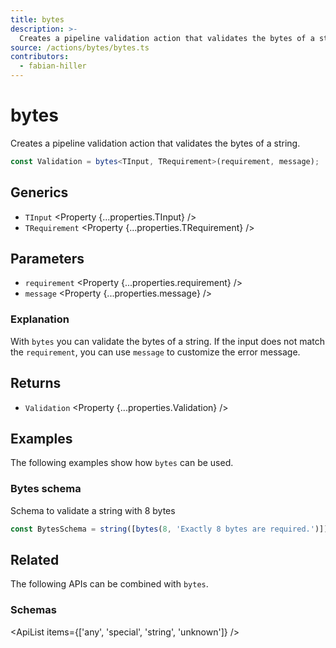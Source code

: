 ```yaml
---
title: bytes
description: >-
  Creates a pipeline validation action that validates the bytes of a string.
source: /actions/bytes/bytes.ts
contributors:
  - fabian-hiller
---
```



# bytes

Creates a pipeline validation action that validates the bytes of a string.

```ts
const Validation = bytes<TInput, TRequirement>(requirement, message);
```

## Generics

- `TInput` <Property {...properties.TInput} />
- `TRequirement` <Property {...properties.TRequirement} />

## Parameters

- `requirement` <Property {...properties.requirement} />
- `message` <Property {...properties.message} />

### Explanation

With `bytes` you can validate the bytes of a string. If the input does not match the `requirement`, you can use `message` to customize the error message.

## Returns

- `Validation` <Property {...properties.Validation} />

## Examples

The following examples show how `bytes` can be used.

### Bytes schema

Schema to validate a string with 8 bytes

```ts
const BytesSchema = string([bytes(8, 'Exactly 8 bytes are required.')]);
```

## Related

The following APIs can be combined with `bytes`.

### Schemas

<ApiList items={['any', 'special', 'string', 'unknown']} />
